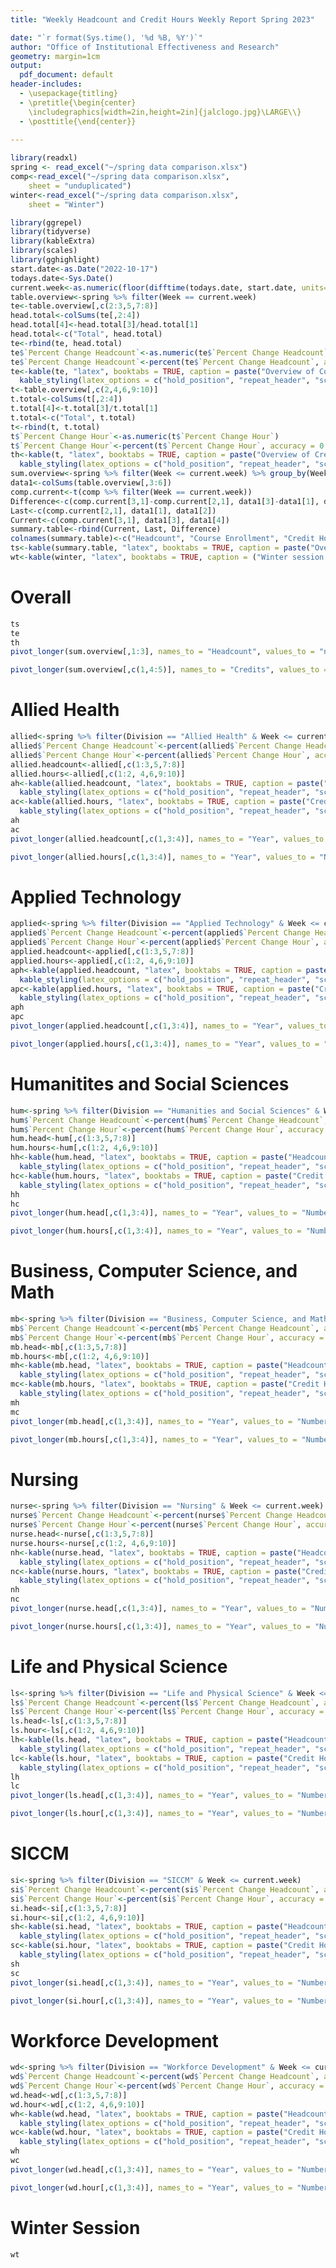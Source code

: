---
title: "Weekly Headcount and Credit Hours Weekly Report Spring 2023"

date: "`r format(Sys.time(), '%d %B, %Y')`"
author: "Office of Institutional Effectiveness and Research"
geometry: margin=1cm
output:
  pdf_document: default
header-includes:
  - \usepackage{titling}
  - \pretitle{\begin{center}
    \includegraphics[width=2in,height=2in]{jalclogo.jpg}\LARGE\\}
  - \posttitle{\end{center}}
  
---



```{r message=FALSE, warning=FALSE, include=FALSE}
library(readxl)
spring <- read_excel("~/spring data comparison.xlsx")
comp<-read_excel("~/spring data comparison.xlsx", 
    sheet = "unduplicated")
winter<-read_excel("~/spring data comparison.xlsx", 
    sheet = "Winter")
```

\newpage

```{r echo=FALSE, message=FALSE, warning=FALSE}
library(ggrepel)
library(tidyverse)
library(kableExtra)
library(scales)
library(gghighlight)
start.date<-as.Date("2022-10-17")
todays.date<-Sys.Date()
current.week<-as.numeric(floor(difftime(todays.date, start.date, units="weeks")))
table.overview<-spring %>% filter(Week == current.week)
te<-table.overview[,c(2:3,5,7:8)]
head.total<-colSums(te[,2:4])
head.total[4]<-head.total[3]/head.total[1]
head.total<-c("Total", head.total)
te<-rbind(te, head.total)
te$`Percent Change Headcount`<-as.numeric(te$`Percent Change Headcount`)
te$`Percent Change Headcount`<-percent(te$`Percent Change Headcount`, accuracy = 0.1)
te<-kable(te, "latex", booktabs = TRUE, caption = paste("Overview of Course Headcount (Duplicated) for all divisions for week", current.week, sep = " ")) %>%
  kable_styling(latex_options = c("hold_position", "repeat_header", "scale_down", "hold_position"))
t<-table.overview[,c(2,4,6,9:10)]
t.total<-colSums(t[,2:4])
t.total[4]<-t.total[3]/t.total[1]
t.total<-c("Total", t.total)
t<-rbind(t, t.total)
t$`Percent Change Hour`<-as.numeric(t$`Percent Change Hour`)
t$`Percent Change Hour`<-percent(t$`Percent Change Hour`, accuracy = 0.1)
th<-kable(t, "latex", booktabs = TRUE, caption = paste("Overview of Credit Hours for all divisions for week", current.week, sep = " ")) %>%
  kable_styling(latex_options = c("hold_position", "repeat_header", "scale_down", "hold_position"))
sum.overview<-spring %>% filter(Week <= current.week) %>% group_by(Week) %>% summarise(Headcount22 = sum(E22), Headcount23 = sum(E23), Hour22 = sum(H22), Hour23 = sum(H23))
data1<-colSums(table.overview[,3:6])
comp.current<-t(comp %>% filter(Week == current.week))
Difference<-c(comp.current[3,1]-comp.current[2,1], data1[3]-data1[1], data1[4]-data1[2])
Last<-c(comp.current[2,1], data1[1], data1[2])
Current<-c(comp.current[3,1], data1[3], data1[4])
summary.table<-rbind(Current, Last, Difference)
colnames(summary.table)<-c("Headcount", "Course Enrollment", "Credit Hours")
ts<-kable(summary.table, "latex", booktabs = TRUE, caption = paste("Overview of Total Headcount, Course Enrollment, and Credit Hours for Week", current.week, sep = " ")) %>% kable_styling(latex_options = c("hold_position", "repeat_header", "hold_position"))
wt<-kable(winter, "latex", booktabs = TRUE, caption = ("Winter session Course Enrollment and Credit Hours")) %>% kable_styling(latex_options = c("hold_position", "repeat_header", "hold_position"))
```



# Overall

```{r echo=FALSE, message=FALSE, warning=FALSE}
ts
te
th
pivot_longer(sum.overview[,1:3], names_to = "Headcount", values_to = "number", cols = Headcount22:Headcount23) %>% ggplot(aes(x=Week, y=number, col=Headcount)) + geom_point() + geom_line()+scale_x_continuous(breaks= seq(2,current.week, by=1)) + labs(title="Headcount Comparision Spring 2022 to Spring 2023") + labs(x="Week", y="Headcount")
```

```{r echo=FALSE, message=FALSE, warning=FALSE}
pivot_longer(sum.overview[,c(1,4:5)], names_to = "Credits", values_to = "number", cols = Hour22:Hour23) %>% ggplot(aes(x=Week, y=number, col=Credits)) + geom_point() + geom_line()+scale_x_continuous(breaks= seq(2,current.week, by=1)) + labs(title="Credit Hour Comparision Spring 2022 to Spring 2023") + labs(x="Week", y="Credit Hours")
```

\newpage

# Allied Health

```{r echo=FALSE, message=FALSE, warning=FALSE}
allied<-spring %>% filter(Division == "Allied Health" & Week <= current.week)
allied$`Percent Change Headcount`<-percent(allied$`Percent Change Headcount`, accuracy = 0.1)
allied$`Percent Change Hour`<-percent(allied$`Percent Change Hour`, accuracy = 0.1)
allied.headcount<-allied[,c(1:3,5,7:8)]
allied.hours<-allied[,c(1:2, 4,6,9:10)]
ah<-kable(allied.headcount, "latex", booktabs = TRUE, caption = paste("Headcount (Duplicated) of Allied Health for week", current.week, sep = " ")) %>%
  kable_styling(latex_options = c("hold_position", "repeat_header", "scale_down", "hold_position"))
ac<-kable(allied.hours, "latex", booktabs = TRUE, caption = paste("Credit Hours of Allied Health for week", current.week, sep = " ")) %>%
  kable_styling(latex_options = c("hold_position", "repeat_header", "scale_down", "hold_position"))
ah
ac
pivot_longer(allied.headcount[,c(1,3:4)], names_to = "Year", values_to = "Number", cols=E22:E23) %>% ggplot(aes(x=Week, y=Number, col=Year))+ geom_point() + geom_line()+scale_x_continuous(breaks= seq(2,current.week, by=1)) + labs(title="Headcount Comparision Spring 2022 to Spring 2023", subtitle = "Allied Health") + labs(x="Week", y="Headcount")
```

```{r echo=FALSE, message=FALSE, warning=FALSE}
pivot_longer(allied.hours[,c(1,3:4)], names_to = "Year", values_to = "Number", cols=H22:H23) %>% ggplot(aes(x=Week, y=Number, col=Year))+ geom_point() + geom_line()+scale_x_continuous(breaks= seq(2,current.week, by=1)) + labs(title="Credit Hour Comparision Spring 2022 to Spring 2023", subtitle = "Allied Health") + labs(x="Week", y="Credit Hours")
```



\newpage

# Applied Technology

```{r echo=FALSE, message=FALSE, warning=FALSE}
applied<-spring %>% filter(Division == "Applied Technology" & Week <= current.week)
applied$`Percent Change Headcount`<-percent(applied$`Percent Change Headcount`, accuracy = 0.1)
applied$`Percent Change Hour`<-percent(applied$`Percent Change Hour`, accuracy = 0.1)
applied.headcount<-applied[,c(1:3,5,7:8)]
applied.hours<-applied[,c(1:2, 4,6,9:10)]
aph<-kable(applied.headcount, "latex", booktabs = TRUE, caption = paste("Headcount (Duplicated) of Applied Technology for week", current.week, sep = " ")) %>%
  kable_styling(latex_options = c("hold_position", "repeat_header", "scale_down", "hold_position"))
apc<-kable(applied.hours, "latex", booktabs = TRUE, caption = paste("Credit Hours of Applied Technology for week", current.week, sep = " ")) %>%
  kable_styling(latex_options = c("hold_position", "repeat_header", "scale_down", "hold_position"))
aph
apc
pivot_longer(applied.headcount[,c(1,3:4)], names_to = "Year", values_to = "Number", cols=E22:E23) %>% ggplot(aes(x=Week, y=Number, col=Year))+ geom_point() + geom_line()+scale_x_continuous(breaks= seq(2,current.week, by=1)) + labs(title="Headcount Comparision Spring 2022 to Spring 2023", subtitle = "Applied Technology") + labs(x="Week", y="Headcount")
```

```{r echo=FALSE, message=FALSE, warning=FALSE}
pivot_longer(applied.hours[,c(1,3:4)], names_to = "Year", values_to = "Number", cols=H22:H23) %>% ggplot(aes(x=Week, y=Number, col=Year))+ geom_point() + geom_line()+scale_x_continuous(breaks= seq(2,current.week, by=1)) + labs(title="Credit Hour Comparision Spring 2022 to Spring 2023", subtitle = "Applied Technology") + labs(x="Week", y="Credit Hours")
```


\newpage

# Humanitites and Social Sciences

```{r echo=FALSE, message=FALSE, warning=FALSE}
hum<-spring %>% filter(Division == "Humanities and Social Sciences" & Week <= current.week)
hum$`Percent Change Headcount`<-percent(hum$`Percent Change Headcount`, accuracy = 0.1)
hum$`Percent Change Hour`<-percent(hum$`Percent Change Hour`, accuracy = 0.1)
hum.head<-hum[,c(1:3,5,7:8)]
hum.hours<-hum[,c(1:2, 4,6,9:10)]
hh<-kable(hum.head, "latex", booktabs = TRUE, caption = paste("Headcount (Duplicated) of Humanities and Social Sciences for week", current.week, sep = " ")) %>%
  kable_styling(latex_options = c("hold_position", "repeat_header", "scale_down", "hold_position"))
hc<-kable(hum.hours, "latex", booktabs = TRUE, caption = paste("Credit Hours of Humanities and Social Sciences for week", current.week, sep = " ")) %>%
  kable_styling(latex_options = c("hold_position", "repeat_header", "scale_down", "hold_position"))
hh
hc
pivot_longer(hum.head[,c(1,3:4)], names_to = "Year", values_to = "Number", cols=E22:E23) %>% ggplot(aes(x=Week, y=Number, col=Year))+ geom_point() + geom_line()+scale_x_continuous(breaks= seq(2,current.week, by=1)) + labs(title="Headcount Comparision Spring 2022 to Spring 2023", subtitle = "Humanities and Social Sciences") + labs(x="Week", y="Headcount")
```

```{r echo=FALSE, message=FALSE, warning=FALSE}
pivot_longer(hum.hours[,c(1,3:4)], names_to = "Year", values_to = "Number", cols=H22:H23) %>% ggplot(aes(x=Week, y=Number, col=Year))+ geom_point() + geom_line()+scale_x_continuous(breaks= seq(2,current.week, by=1)) + labs(title="Credit Hour Comparision Spring 2022 to Spring 2023", subtitle = "Humanities and Social Sciences") + labs(x="Week", y="Credit Hours")
```



\newpage

# Business, Computer Science, and Math

```{r echo=FALSE, message=FALSE, warning=FALSE}
mb<-spring %>% filter(Division == "Business, Computer Science, and Math" & Week <= current.week)
mb$`Percent Change Headcount`<-percent(mb$`Percent Change Headcount`, accuracy = 0.1)
mb$`Percent Change Hour`<-percent(mb$`Percent Change Hour`, accuracy = 0.1)
mb.head<-mb[,c(1:3,5,7:8)]
mb.hours<-mb[,c(1:2, 4,6,9:10)]
mh<-kable(mb.head, "latex", booktabs = TRUE, caption = paste("Headcount (Duplicated) of Business, Computer Science, and Math for week", current.week, sep = " ")) %>%
  kable_styling(latex_options = c("hold_position", "repeat_header", "scale_down", "hold_position"))
mc<-kable(mb.hours, "latex", booktabs = TRUE, caption = paste("Credit Hours of Business, Computer Science, and Math for week", current.week, sep = " ")) %>%
  kable_styling(latex_options = c("hold_position", "repeat_header", "scale_down", "hold_position"))
mh
mc
pivot_longer(mb.head[,c(1,3:4)], names_to = "Year", values_to = "Number", cols=E22:E23) %>% ggplot(aes(x=Week, y=Number, col=Year))+ geom_point() + geom_line()+scale_x_continuous(breaks= seq(2,current.week, by=1)) + labs(title="Headcount Comparision Spring 2022 to Spring 2023", subtitle = "Business, Computer Science, and Math") + labs(x="Week", y="Headcount")
```

```{r echo=FALSE, message=FALSE, warning=FALSE}
pivot_longer(mb.hours[,c(1,3:4)], names_to = "Year", values_to = "Number", cols=H22:H23) %>% ggplot(aes(x=Week, y=Number, col=Year))+ geom_point() + geom_line()+scale_x_continuous(breaks= seq(2,current.week, by=1)) + labs(title="Credit Hour Comparision Spring 2022 to Spring 2023", subtitle = "Business, Computer Science, and Math") + labs(x="Week", y="Credit Hours")
```


\newpage

# Nursing

```{r echo=FALSE, message=FALSE, warning=FALSE}
nurse<-spring %>% filter(Division == "Nursing" & Week <= current.week)
nurse$`Percent Change Headcount`<-percent(nurse$`Percent Change Headcount`, accuracy = 0.1)
nurse$`Percent Change Hour`<-percent(nurse$`Percent Change Hour`, accuracy = 0.1)
nurse.head<-nurse[,c(1:3,5,7:8)]
nurse.hours<-nurse[,c(1:2, 4,6,9:10)]
nh<-kable(nurse.head, "latex", booktabs = TRUE, caption = paste("Headcount (Duplicated) of Nursing for week", current.week, sep = " ")) %>%
  kable_styling(latex_options = c("hold_position", "repeat_header", "scale_down", "hold_position"))
nc<-kable(nurse.hours, "latex", booktabs = TRUE, caption = paste("Credit Hours of Nursing for week", current.week, sep = " ")) %>%
  kable_styling(latex_options = c("hold_position", "repeat_header", "scale_down", "hold_position"))
nh
nc
pivot_longer(nurse.head[,c(1,3:4)], names_to = "Year", values_to = "Number", cols=E22:E23) %>% ggplot(aes(x=Week, y=Number, col=Year))+ geom_point() + geom_line()+scale_x_continuous(breaks= seq(2,current.week, by=1)) + labs(title="Headcount Comparision Spring 2022 to Spring 2023", subtitle = "Nursing") + labs(x="Week", y="Headcount")
```

```{r echo=FALSE, message=FALSE, warning=FALSE}
pivot_longer(nurse.hours[,c(1,3:4)], names_to = "Year", values_to = "Number", cols=H22:H23) %>% ggplot(aes(x=Week, y=Number, col=Year))+ geom_point() + geom_line()+scale_x_continuous(breaks= seq(2,current.week, by=1)) + labs(title="Credit Hour Comparision Spring 2022 to Spring 2023", subtitle = "Nursing") + labs(x="Week", y="Credit Hours")
```



\newpage

# Life and Physical Science

```{r echo=FALSE, message=FALSE, warning=FALSE}
ls<-spring %>% filter(Division == "Life and Physical Science" & Week <= current.week)
ls$`Percent Change Headcount`<-percent(ls$`Percent Change Headcount`, accuracy = 0.1)
ls$`Percent Change Hour`<-percent(ls$`Percent Change Hour`, accuracy = 0.1)
ls.head<-ls[,c(1:3,5,7:8)]
ls.hour<-ls[,c(1:2, 4,6,9:10)]
lh<-kable(ls.head, "latex", booktabs = TRUE, caption = paste("Headcount (Duplicated) of Life and Physical Science for week", current.week, sep = " ")) %>%
  kable_styling(latex_options = c("hold_position", "repeat_header", "scale_down", "hold_position"))
lc<-kable(ls.hour, "latex", booktabs = TRUE, caption = paste("Credit Hours of Life and Physical Science for week", current.week, sep = " ")) %>%
  kable_styling(latex_options = c("hold_position", "repeat_header", "scale_down", "hold_position"))
lh
lc
pivot_longer(ls.head[,c(1,3:4)], names_to = "Year", values_to = "Number", cols=E22:E23) %>% ggplot(aes(x=Week, y=Number, col=Year))+ geom_point() + geom_line()+scale_x_continuous(breaks= seq(2,current.week, by=1)) + labs(title="Headcount Comparision Spring 2022 to Spring 2023", subtitle = "Life and Physical Science") + labs(x="Week", y="Headcount")
```

```{r echo=FALSE, message=FALSE, warning=FALSE}
pivot_longer(ls.hour[,c(1,3:4)], names_to = "Year", values_to = "Number", cols=H22:H23) %>% ggplot(aes(x=Week, y=Number, col=Year))+ geom_point() + geom_line()+scale_x_continuous(breaks= seq(2,current.week, by=1)) + labs(title="Credit Hour Comparision Spring 2022 to Spring 2023", subtitle = "Life and Physical Science") + labs(x="Week", y="Credit Hours")
```


\newpage

# SICCM

```{r echo=FALSE, message=FALSE, warning=FALSE}
si<-spring %>% filter(Division == "SICCM" & Week <= current.week)
si$`Percent Change Headcount`<-percent(si$`Percent Change Headcount`, accuracy = 0.1)
si$`Percent Change Hour`<-percent(si$`Percent Change Hour`, accuracy = 0.1)
si.head<-si[,c(1:3,5,7:8)]
si.hour<-si[,c(1:2, 4,6,9:10)]
sh<-kable(si.head, "latex", booktabs = TRUE, caption = paste("Headcount (Duplicated) of SICCM for week", current.week, sep = " ")) %>%
  kable_styling(latex_options = c("hold_position", "repeat_header", "scale_down", "hold_position"))
sc<-kable(si.hour, "latex", booktabs = TRUE, caption = paste("Credit Hours of SICCM for week", current.week, sep = " ")) %>%
  kable_styling(latex_options = c("hold_position", "repeat_header", "scale_down", "hold_position"))
sh
sc
pivot_longer(si.head[,c(1,3:4)], names_to = "Year", values_to = "Number", cols=E22:E23) %>% ggplot(aes(x=Week, y=Number, col=Year))+ geom_point() + geom_line()+scale_x_continuous(breaks= seq(2,current.week, by=1)) + labs(title="Headcount Comparision Spring 2022 to Spring 2023", subtitle = "SICCM") + labs(x="Week", y="Headcount")
```

```{r echo=FALSE, message=FALSE, warning=FALSE}
pivot_longer(si.hour[,c(1,3:4)], names_to = "Year", values_to = "Number", cols=H22:H23) %>% ggplot(aes(x=Week, y=Number, col=Year))+ geom_point() + geom_line()+scale_x_continuous(breaks= seq(2,current.week, by=1)) + labs(title="Credit Hour Comparision Spring 2022 to Spring 2023", subtitle = "SICCM") + labs(x="Week", y="Credit Hours")
```


\newpage

# Workforce Development

```{r echo=FALSE, message=FALSE, warning=FALSE}
wd<-spring %>% filter(Division == "Workforce Development" & Week <= current.week)
wd$`Percent Change Headcount`<-percent(wd$`Percent Change Headcount`, accuracy = 0.1)
wd$`Percent Change Hour`<-percent(wd$`Percent Change Hour`, accuracy = 0.1)
wd.head<-wd[,c(1:3,5,7:8)]
wd.hour<-wd[,c(1:2, 4,6,9:10)]
wh<-kable(wd.head, "latex", booktabs = TRUE, caption = paste("Headcount (Duplicated) of Workforce Development for week", current.week, sep = " ")) %>%
  kable_styling(latex_options = c("hold_position", "repeat_header", "scale_down", "hold_position"))
wc<-kable(wd.hour, "latex", booktabs = TRUE, caption = paste("Credit Hours of Workforce Development for week", current.week, sep = " ")) %>%
  kable_styling(latex_options = c("hold_position", "repeat_header", "scale_down", "hold_position"))
wh
wc
pivot_longer(wd.head[,c(1,3:4)], names_to = "Year", values_to = "Number", cols=E22:E23) %>% ggplot(aes(x=Week, y=Number, col=Year))+ geom_point() + geom_line()+scale_x_continuous(breaks= seq(2,current.week, by=1)) + labs(title="Headcount Comparision Spring 2022 to Spring 2023", subtitle = "Workforce Development") + labs(x="Week", y="Headcount")
```

```{r echo=FALSE, message=FALSE, warning=FALSE}
pivot_longer(wd.hour[,c(1,3:4)], names_to = "Year", values_to = "Number", cols=H22:H23) %>% ggplot(aes(x=Week, y=Number, col=Year))+ geom_point() + geom_line()+scale_x_continuous(breaks= seq(2,current.week, by=1)) + labs(title="Credit Hour Comparision Spring 2022 to Spring 2023", subtitle = "Workforce Development") + labs(x="Week", y="Credit Hours")
```


\newpage


# Winter Session

```{r echo=FALSE, message=FALSE, warning=FALSE}
wt
```

